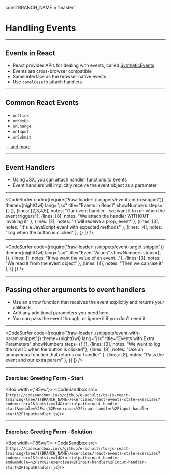 const BRANCH_NAME = 'master'


# Handling Events

---

## Events in React

- React provides APIs for dealing with events, called [SyntheticEvents](https://reactjs.org/docs/events.html)
- Events are cross-browser compatible
- Same interface as the browser native events
- Use `camelCase` to attach handlers

---

## Common React Events

- `onClick`
- `onKeyUp`
- `onChange`
- `onInput`
- `onSubmit`

... [and more](https://reactjs.org/docs/events.html)

---

## Event Handlers

- Using JSX, you can attach handler functions to events
- Event handlers will implicitly receive the event object as a parameter

---

<CodeSurfer
  code={require("!raw-loader!./snippets/events-intro.snippet")}
  theme={nightOwl}
  lang="jsx"
  title="Events in React"
  showNumbers
  steps={[
    {},
    {lines: [2,3,4,5], notes: "Our event handler - we want it to run when the event triggers"},
    {lines: [8], notes: "We attach the handler WITHOUT invoking it" },
    {lines: [2], notes: "It will receive a prop, event" },
    {lines: [3], notes: "It's a JavaScript event with expected methods" },
    {lines: [4], notes: "Log when the button is clicked" },
    {}
  ]}
/>

---

<CodeSurfer
  code={require("!raw-loader!./snippets/event-target.snippet")}
  theme={nightOwl}
  lang="jsx"
  title="Event Values"
  showNumbers
  steps={[
    {},
    {lines: [], notes: "If we want the value of an event..."},
    {lines: [3], notes: "We read it from the event object" },
    {lines: [4], notes: "Then we can use it" },
    {}
  ]}
/>

---

## Passing other arguments to event handlers

- Use an arrow function that receives the event explicitly and returns your callback
- Add any additional parameters you need here
- You can pass the event through, or ignore it if you don't need it

---

<CodeSurfer
  code={require("!raw-loader!./snippets/event-with-param.snippet")}
  theme={nightOwl}
  lang="jsx"
  title="Events with Extra Parameters"
  showNumbers
  steps={[
    {},
    {lines: [3], notes: "We want to log the row ID when the button is clicked"},
    {lines: [8], notes: "Use an anonymous function that returns our handler" },
    {lines: [8], notes: "Pass the event and our extra param" },
    {}
  ]}
/>

---

### Exercise: Greeting Form - Start

<Box width={'85vw'}>
  <CodeSandbox src={`https://codesandbox.io/s/github/e-schultz/ts-js-react-training/tree/${BRANCH_NAME}/exercises/react-events-state-exercises?codemirror=1&fontsize=14&initialpath=input-handler-start&module=%2Fsrc%2Fexercises%2Finput-handler%2Finput-handler-start%2FInputHandler.js`}/>
</Box>

---

### Exercise: Greeting Form - Solution

<Box width={'85vw'}>
  <CodeSandbox src={`https://codesandbox.io/s/github/e-schultz/ts-js-react-training/tree/${BRANCH_NAME}/exercises/react-events-state-exercises?codemirror=1&fontsize=14&initialpath=input-handler-end&module=%2Fsrc%2Fexercises%2Finput-handler%2Finput-handler-start%2FInputHandler.js`}/>
</Box>